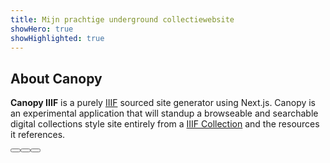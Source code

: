 ```yaml
---
title: Mijn prachtige underground collectiewebsite
showHero: true
showHighlighted: true
---
```


## About Canopy

**Canopy IIIF** is a purely [IIIF](https://iiif.io/) sourced site generator using Next.js. Canopy is an experimental application that will standup a browseable and searchable digital collections style site entirely from a [IIIF Collection](https://iiif.io/api/presentation/3.0/#51-collection) and the resources it references.

<ButtonWrapper>
  <Button children="Learn More" href="/about" />
  <Button
    children="Read Docs"
    href="https://canopy-iiif.github.io/docs/"
    target="_blank"
  />
  <Button 
    children="Luister naar Saint Dymphna"
    href="https://open.spotify.com/album/6BROFycr0yxb28JIsmvjoO?si=Hw3Pf1pWQmiQkJDgF7hzZA"
    target="_blank"
    buttonType="primary"
  />
</ButtonWrapper>
